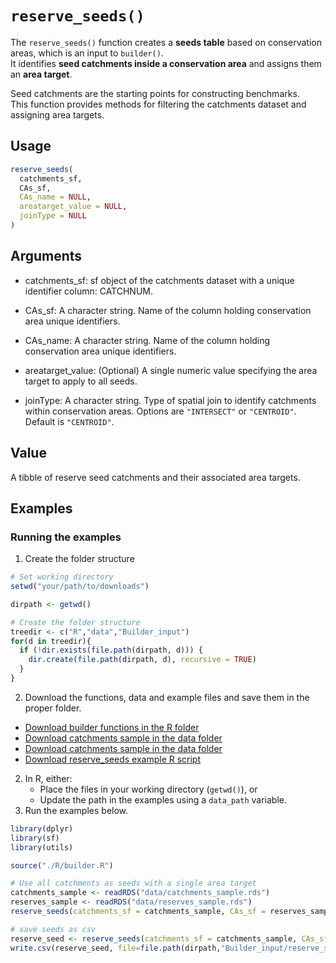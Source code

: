 
# `reserve_seeds()`

The `reserve_seeds()` function creates a **seeds table** based on conservation areas, which is an input to `builder()`.  
It identifies **seed catchments inside a conservation area** and assigns them an **area target**.

Seed catchments are the starting points for constructing benchmarks.  
This function provides methods for filtering the catchments dataset and assigning area targets.

## Usage

```r
reserve_seeds(
  catchments_sf,
  CAs_sf,
  CAs_name = NULL,
  areatarget_value = NULL,
  joinType = NULL
)
```
## Arguments

- catchments_sf: sf object of the catchments dataset with a unique identifier column: CATCHNUM.

- CAs_sf: A character string. Name of the column holding conservation area unique identifiers.

- CAs_name: A character string. Name of the column holding conservation area unique identifiers.

- areatarget_value: (Optional) A single numeric value specifying the area target to apply to all seeds.

- joinType: A character string. Type of spatial join to identify catchments within conservation areas. 
Options are `"INTERSECT"` or `"CENTROID"`. Default is `"CENTROID"`.

## Value
A tibble of reserve seed catchments and their associated area targets.


## Examples
### Running the examples

1. Create the folder structure
```r
# Set working directory
setwd("your/path/to/downloads")

dirpath <- getwd()

# Create the folder structure
treedir <- c("R","data","Builder_input")
for(d in treedir){
  if (!dir.exists(file.path(dirpath, d))) {
    dir.create(file.path(dirpath, d), recursive = TRUE)
  }
}
```

2. Download the functions, data and example files and save them in the proper folder.
- <a href="../downloads/builder.R" download>Download builder functions in the R folder</a>
- <a href="../downloads/catchments_sample.rds" download>Download catchments sample in the data folder</a>
- <a href="../downloads/reserves_sample.rds" download>Download catchments sample in the data folder</a>
- <a href="../downloads/example-reserve_seeds-script.R" download>Download reserve_seeds example R script</a>

2. In R, either:
   - Place the files in your working directory (`getwd()`), or
   - Update the path in the examples using a `data_path` variable.
3. Run the examples below.

```r
library(dplyr)
library(sf)
library(utils)

source("./R/builder.R")

# Use all catchments as seeds with a single area target
catchments_sample <- readRDS("data/catchments_sample.rds")
reserves_sample <- readRDS("data/reserves_sample.rds")
reserve_seeds(catchments_sf = catchments_sample, CAs_sf = reserves_sample, CAs_name = "reserve", areatarget_value = 1000000000)

# save seeds as csv
reserve_seed <- reserve_seeds(catchments_sf = catchments_sample, CAs_sf = reserves_sample, CAs_name = "reserve", areatarget_value = 1000000000)
write.csv(reserve_seed, file=file.path(dirpath,"Builder_input/reserve_seeds.csv"), row.names=FALSE)
```

